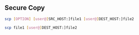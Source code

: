 ## Secure Copy
``` sh
scp [OPTION] [user@]SRC_HOST:]file1 [user@]DEST_HOST:]file2
```

``` sh
scp file1 [user@]DEST_HOST:]file2

```